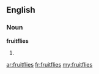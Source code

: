 ==English==

===Noun===
'''fruitflies'''

# {{plural of|[[fruitfly]]}}

[[ar:fruitflies]]
[[fr:fruitflies]]
[[my:fruitflies]]